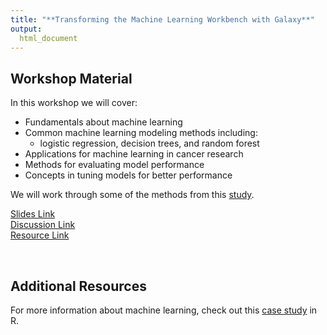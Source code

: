 ```yaml
---
title: "**Transforming the Machine Learning Workbench with Galaxy**"
output:
  html_document
---
```


## Workshop Material

In this workshop we will cover:

- Fundamentals about machine learning
- Common machine learning modeling methods including:
  - logistic regression, decision trees, and random forest
- Applications for machine learning in cancer research
- Methods for evaluating model performance
- Concepts in tuning models for better performance

We will work through some of the methods from this [study](https://www.nature.com/articles/s43018-024-00772-7). 

<div class = "link_button"><a href="https://docs.google.com/presentation/d/1p6vO1RahBUAu3_lAKL0my5NTIHfv8F9rj4vVXYn7oHA/edit?usp=sharing" target="_blank"> Slides Link</a></div>

<div class = "slido_button"><a href="https://app.sli.do/event/9u8HvTeKLmdpN6tfiG9heZ" target="_blank"> Discussion Link </a></div>

<div class = "resource_button"><a 
href="https://usegalaxy.org/login/start?redirect=None" target="_blank"> Resource Link </a></div>
<br>

## Additional Resources

For more information about machine learning, check out this [case study](https://www.opencasestudies.org/ocs-bp-air-pollution/) in R. 
